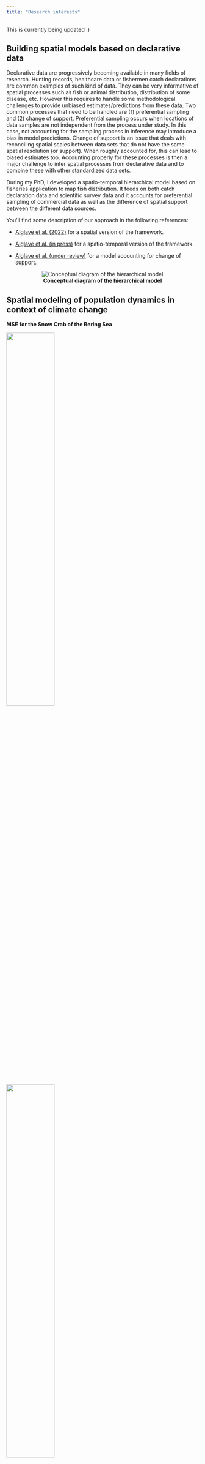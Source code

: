 ```yaml
---
title: "Research interests"
---
```


This is currently being updated :)

## Building spatial models based on declarative data

Declarative data are progressively becoming available in many fields of research. Hunting records, healthcare data or fishermen catch declarations are common examples of such kind of data. They can be very informative of spatial processes such as fish or animal distribution, distribution of some disease, etc. However this requires to handle some methodological challenges to provide unbiased estimates/predictions from these data. Two common processes that need to be handled are (1) preferential sampling and (2) change of support. Preferential sampling occurs when locations of data samples are not independent from the process under study. In this case, not accounting for the sampling process in inference may introduce a bias in model predictions. Change of support is an issue that deals with reconciling spatial scales between data sets that do not have the same spatial resolution (or support). When roughly accounted for, this can lead to biased estimates too. Accounting properly for these processes is then a major challenge to infer spatial processes from declarative data and to combine these with other standardized data sets.

During my PhD, I developed a spatio-temporal hierarchical model based on fisheries application to map fish distribution. It feeds on both catch declaration data and scientific survey data and it accounts for preferential sampling of commercial data as well as the difference of spatial support between the different data sources.

You'll find some description of our approach in the following references:

- <a href="https://doi.org/10.1093/icesjms/fsac032">Alglave et al. (2022)</a> for a spatial version of the framework.

- <a href="https://hal.archives-ouvertes.fr/hal-03674691/">Alglave et al. (in press)</a> for a spatio-temporal version of the framework.

- <a href="https://hal.archives-ouvertes.fr/hal-03878990">Alglave et al. (under review)</a> for a model accounting for change of support.

<center>
![**Conceptual diagram of the hierarchical model**](ressource/images/conceptual_framework.png)
</center>


## Spatial modeling of population dynamics in context of climate change

<!-- Climate change is an ongoing issue that is and will strongly affect population dynamics. There are strong uncertainties  -->

**MSE for the Snow Crab of the Bering Sea**

::: {layout-nrow="1" layout-valign="center"}
![](ressource/images/ACLIM/mse_loop.png){width="50%"}

![](ressource/images/ACLIM/op_mod.png){width="50%"}
:::

<!-- ## Community analysis based on multivariate modeling -->




<!-- ## Dynamic systems inference -->

